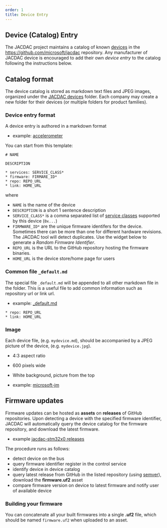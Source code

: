 ```yaml
---
order: 1
title: Device Entry
---
```


## Device (Catalog) Entry

The JACDAC project maintains a catalog of known [devices](/devices)
in the https://github.com/microsoft/jacdac repository. 
Any manufacturer of JACDAC device is encouraged to add their own *device
entry* to the catalog following the instructions below.

## Catalog format

The device catalog is stored as markdown text files and JPEG images, organized under the [JACDAC devices](https://github.com/microsoft/jacdac/tree/main/devices) folder.
Each company may create a new folder for their devices (or multiple folders for product families).

### Device entry format

A device entry is authored in a markdown format 

* example: [accelerometer](https://github.com/microsoft/jacdac/blob/main/devices/microsoft-jm/acc.md)

You can start from this template:

```
# NAME

DESCRIPTION

* services: SERVICE_CLASS*
* firmware: FIRMARE_ID*
* repo: REPO_URL
* link: HOME_URL
```

where 
* ``NAME`` is the name of the device
* ``DESCRIPTION`` is a short 1 sentence description
* ``SERVICE_CLASS*`` is a comma separated list of [service classes](/services) supported by this device (``0x...``)
* ``FIRMWARE_ID*`` are the unique firmware identifers for the device. Sometimes there can be more than one for different hardware
   revisions. The JACDAC tool will detect duplicates. Use the widget below to generate a *Random Firmware Identifier*.
* ``REPO_URL`` is the URL to the GitHub repository hosting the firmware binaries.
* ``HOME_URL`` is the device store/home page for users

<RandomGenerator firmware={true} />

### Common file ``_default.md``

The special file ``_default.md`` will be appended to all other markdown file in the folder. This is a useful file to add common information
such as repository url or link url.

* example: [_default.md](https://github.com/microsoft/jacdac/blob/main/devices/microsoft-jm/_default.md)

```
* repo: REPO_URL
* link: HOME_URL
```

### Image

Each device file, (e.g. ``mydevice.md``), should be accompanied by a JPEG picture of the device, (e.g. ``mydevice.jpg``).
* 4:3 aspect ratio
* 600 pixels wide
* White background, picture from the top

* example: [microsoft-jm](https://github.com/microsoft/jacdac/tree/main/devices/microsoft-jm)

## Firmware updates

Firmware updates can be hosted as **assets** on **releases** of GitHub repositories.
Upon detecting a device with the specified firmware identifier, 
JACDAC will automatically query the device catalog for the firmware repository, and download the latest firmware.

* example [jacdac-stm32x0 releases](https://github.com/microsoft/jacdac-stm32x0/releases)

The procedure runs as follows:
* detect device on the bus
* query firmware identifier register in the control service
* identify device in device catalog
* query latest release from GitHub in the listed repository (using [semver](https://semver.org/)), download the **firmware.uf2** asset
* compare firmware version on device to latest firmware and notify user of available device

### Building your firmware

You can concatenate all your built firmwares into a single **.uf2** file, which should be named ``firmware.uf2`` when uploaded to an asset.